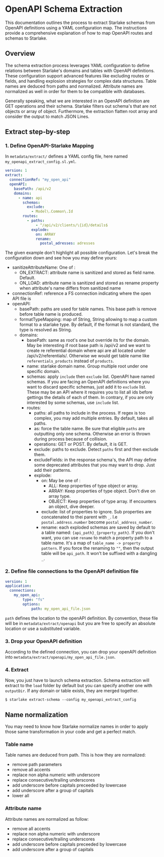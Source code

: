 # OpenAPI Schema Extraction

This documentation outlines the process to extract Starlake schemas from OpenAPI definitions using a YAML configuration map.
The instructions provide a comprehensive explanation of how to map OpenAPI routes and schemas to Starlake.

## Overview
The schema extraction process leverages YAML configuration to define relations between Starlake's domains and tables with OpenAPI definitions.
These configuration support advanced features like excluding routes or fields, and handling explosion strategies for complex data structures.
Table names are deduced from paths and normalized. Attribute names are normalized as well in order for them to be compatible with databases.

Generally speaking, what we are interested in an OpenAPI definition are GET operations and their schema. Starlake filters out schema's that are not objects or array of object. Furthermore, the extraction flatten root array and consider the output to match JSON Lines.

## Extract step-by-step

### 1. Define OpenAPI-Starlake Mapping

In `metadata/extract/` defines a YAML config file, here named `my_openapi_extract_config.sl.yml`.

```yaml {7,8} title="metadata/extract/my_openapi_extract_config.sl.yml"
version: 1
extract:
  connectionRef: "my_open_api"
  openAPI:
    basePath: /api/v2
    domains:
      - name: api
        schemas:
          exclude:
            - Model\.Common\.Id
        routes:
          - paths:
              - ^/api/v2/clients/\{id}/details$
            explode:
              on: ARRAY
              rename:
                postal_adresses: adresses
```

The given example don't highlight all possible configuration. Let's break the configuration down and see how you may define yours:

- sanitizeAttributeName: One of :
  - ON_EXTRACT: attribute name is sanitized and stored as field name. Default.
  - ON_LOAD: attribute name is sanitized and stored as rename property when attribute's name differs from sanitized name
- connectionRef: reference a FS connection indicating where the open API file is
- openAPI:
  - basePath: paths are used for table names. This base path is remove before table name is produced.
  - formatTypeMapping: map of String, String allowing to map a custom format to a starlake type. By default, if the format is not standard, the type is resolved as String.
  - domains:
    - basePath: same as root's one but override its for the domain. May be interesting if root base path is /api/v2 and we want to create re referential domain where api are all located under /api/v2/referentials/. Otherwise we would get table name like `referentials_products` instead of `products`.
    - name: starlake domain name. Group multiple root under one specific domain.
    - schemas: apply `include` then `exclude` list. OpenAPI have named schemas. If you are facing an OpenAPI definitions
    where you want to discard specific schemas, just add it to `exclude` list. These may be an API where it requires you to list all ids before gettings the details of each of them. In contrary, if you are only interested by some schemas, use `include` list.
    - routes:
      - paths: all paths to include in the process. If regex is too complex, you may add multiple entries. By default, takes all paths.
      - as: force the table name. Be sure that eligible `paths` are outputting only one schema. Otherwise an error is thrown during process because of collision.
      - operations: GET or POST. By default, it is GET.
      - exclude: paths to exclude. Detect `paths` first and then exclude them.
      - excludeFields: in the response schema's, the API may define some deprecated attributes that you may want to drop. Just add their patterns.
      - explode:
        - on: May be one of :
          - ALL: Keep properties of type object or array.
          - ARRAY: Keep properties of type object. Don't dive on array type.
          - OBJECT: Keep properties of type array. If encounters an object, dive deeper.
        - exclude: list of properties to ignore. Sub properties are concatenated to thei parent with `_`. I.e `postal.address.number` become `postal_address_number`.
        - rename: each exploded schemas are saved by default to a table named: `{api_path}_{property_path}`. If you don't want, you can use `rename` to match a property path to a table name. It's a map of `table_name -> property pattern`. If you force the renaming to `""`, then the output table will be `api_path`. It won't be suffixed with a dangling `_`.


### 2. Define file connections to the OpenAPI definition file
```yaml {7,8} title="metadata/application.sl.yml"
version: 1
application:
  connections:
    my_open_api:
        type: "fs"
        options:
            path: my_open_api_file.json
```

`path` defines the location to the openAPI definition. By convention, these file will be in `metadata/extract/openapi`
but you are free to specify an absolute location or use a substituted variable.

### 3. Drop your OpenAPI definition
According to the defined connection, you can drop your openAPI definition into `metadata/extract/openapi/my_open_api_file.json`.

### 4. Extract

Now, you just have to launch schema extraction. Schema extraction will extract to the `load` folder by default but you can specify another one with `outputDir`.
If any domain or table exists, they are merged together.

```shell
$ starlake extract-schema --config my_openapi_extract_config
```

## Name normalization
You may need to know how Starlake normalize names in order to apply those same transformation in your code and get a perfect match.

### Table name
Table names are deduced from path. This is how they are normalized:
- remove path parameters
- remove all accents
- replace non alpha numeric with underscore
- replace consecutive/trailing underscores
- add underscore before capitals preceeded by lowercase
- add underscore after a group of capitals
- lower all

### Attribute name
Attribute names are normalized as follow:
- remove all accents
- replace non alpha numeric with underscore
- replace consecutive/trailing underscores
- add underscore before capitals preceeded by lowercase
- add underscore after a group of capitals
